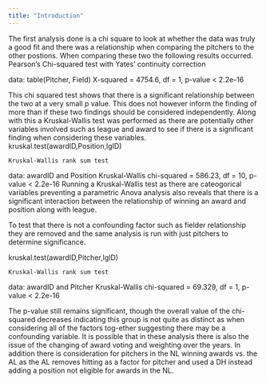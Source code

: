 ---
title: "Introduction"
---

The first analysis done is a chi square to look at whether the data was truly a good fit and there was a relationship when comparing the pitchers to the other postions. When comparing these two the following results occurred. 
Pearson's Chi-squared test with Yates' continuity correction

data:  table(Pitcher, Field)
X-squared = 4754.6, df = 1, p-value < 2.2e-16

This chi squared test shows that there is a significant relationship between the two at a very small p value. This does not however inform the finding of more than if these two findings should be considered independently.
Along with this a Kruskal-Wallis test was performed as there are potentially other variables involved such as league and award to see if there is a significant finding when considering these variables. 
kruskal.test(awardID,Position,lgID)

	Kruskal-Wallis rank sum test

data:  awardID and Position
Kruskal-Wallis chi-squared = 586.23, df = 10, p-value < 2.2e-16
Running a Kruskal-Wallis test as there are cateogorical variables preventing a parametric Anova analysis also reveals that there is a significant interaction between the relationship of winning an award and position along with league. 

To test that there is not a confounding factor such as fielder relationship they are removed and the same analysis is run with just pitchers to determine significance.

kruskal.test(awardID,Pitcher,lgID)

	Kruskal-Wallis rank sum test

data:  awardID and Pitcher
Kruskal-Wallis chi-squared = 69.329, df = 1, p-value < 2.2e-16

The p-value still remains significant, though the overall value of the chi-squared decreases indicating this group is not quite as distinct as when considering all of the factors tog-ether suggesting there may be a confounding variable.
It is possible that in these analysis there is also the issue of the changing of award voting and weighting over the years. In addition there is consideration for pitchers in the NL winning awards vs. the AL as the AL removes hitting as a factor for pitcher and used a DH instead adding a position not eligible for awards in the NL.
